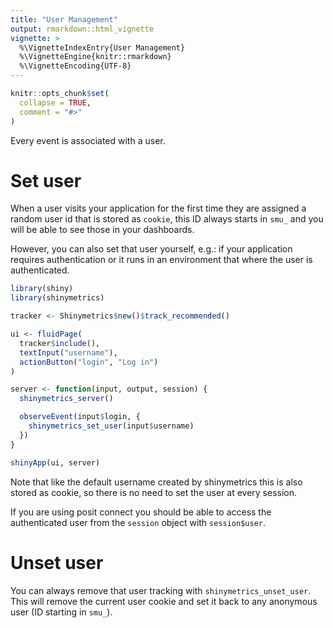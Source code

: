 ```yaml
---
title: "User Management"
output: rmarkdown::html_vignette
vignette: >
  %\VignetteIndexEntry{User Management}
  %\VignetteEngine{knitr::rmarkdown}
  %\VignetteEncoding{UTF-8}
---
```


```r
knitr::opts_chunk$set(
  collapse = TRUE,
  comment = "#>"
)
```

Every event is associated with a user.

# Set user

When a user visits your application for the first time they are assigned a random user id that is
stored as `cookie`, this ID always starts in `smu_` and you will be able to see those in your 
dashboards.

However, you can also set that user yourself, e.g.: if your application requires authentication
or it runs in an environment that where the user is authenticated.

``` r
library(shiny)
library(shinymetrics)

tracker <- Shinymetrics$new()$track_recommended()

ui <- fluidPage(
  tracker$include(),
  textInput("username"),
  actionButton("login", "Log in")
)

server <- function(input, output, session) {
  shinymetrics_server()

  observeEvent(input$login, {
    shinymetrics_set_user(input$username)
  })
}

shinyApp(ui, server)
```

Note that like the default username created by shinymetrics this is also stored as cookie,
so there is no need to set the user at every session.

If you are using posit connect you should be able to access the authenticated user from the 
`session` object with `session$user`.

# Unset user

You can always remove that user tracking with `shinymetrics_unset_user`.
This will remove the current user cookie and set it back to any anonymous user
(ID starting in `smu_`).

